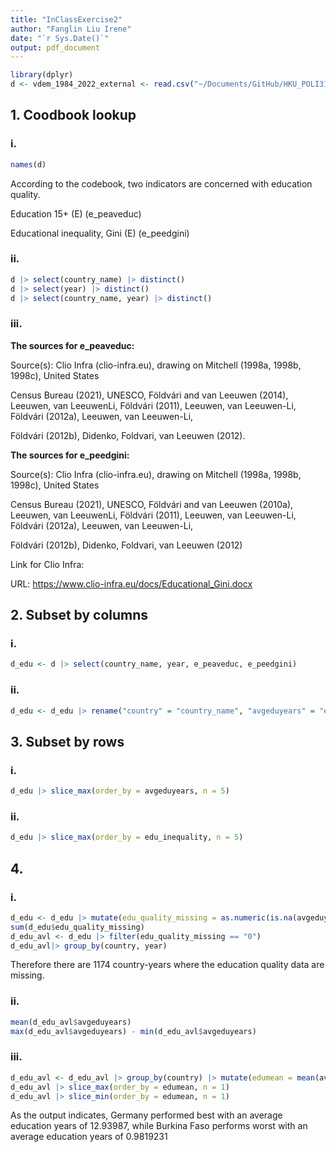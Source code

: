 ```yaml
---
title: "InClassExercise2"
author: "Fanglin Liu Irene"
date: "`r Sys.Date()`"
output: pdf_document
---
```


```r
library(dplyr)
d <- vdem_1984_2022_external <- read.csv("~/Documents/GitHub/HKU_POLI3148_23Fall_Demo/_DataPublic_/vdem/1984_2022/vdem_1984_2022_external.csv")
```

## 1. **Coodbook lookup**

### i.

```r
names(d)
```

According to the codebook, two indicators are concerned with education quality.

Education 15+ (E) (e_peaveduc)

Educational inequality, Gini (E) (e_peedgini)

### ii. 

```r
d |> select(country_name) |> distinct()
d |> select(year) |> distinct()
d |> select(country_name, year) |> distinct()
```

### iii.

**The sources for e_peaveduc:**

Source(s): Clio Infra (clio-infra.eu), drawing on Mitchell (1998a, 1998b, 1998c), United States

Census Bureau (2021), UNESCO, Földvári and van Leeuwen (2014), Leeuwen, van LeeuwenLi, Földvári (2011), Leeuwen, van Leeuwen-Li, Földvári (2012a), Leeuwen, van Leeuwen-Li,

Földvári (2012b), Didenko, Foldvari, van Leeuwen (2012).

**The sources for e_peedgini:**

Source(s): Clio Infra (clio-infra.eu), drawing on Mitchell (1998a, 1998b, 1998c), United States

Census Bureau (2021), UNESCO, Földvári and van Leeuwen (2010a), Leeuwen, van LeeuwenLi, Földvári (2011), Leeuwen, van Leeuwen-Li, Földvári (2012a), Leeuwen, van Leeuwen-Li,

Földvári (2012b), Didenko, Foldvari, van Leeuwen (2012)

Link for Clio Infra:

URL: <https://www.clio-infra.eu/docs/Educational_Gini.docx>

## 2. **Subset by columns**

### i. 

```r
d_edu <- d |> select(country_name, year, e_peaveduc, e_peedgini)
```

### ii. 

```r
d_edu <- d_edu |> rename("country" = "country_name", "avgeduyears" = "e_peaveduc", "edu_inequality" = "e_peedgini")
```

## 3. **Subset by rows**

### i. 

```r
d_edu |> slice_max(order_by = avgeduyears, n = 5)
```

### ii. 

```r
d_edu |> slice_max(order_by = edu_inequality, n = 5)
```

## 4. 

### i. 

```r
d_edu <- d_edu |> mutate(edu_quality_missing = as.numeric(is.na(avgeduyears)))
sum(d_edu$edu_quality_missing)
d_edu_avl <- d_edu |> filter(edu_quality_missing == "0")
d_edu_avl|> group_by(country, year)
```

Therefore there are 1174 country-years where the education quality data are missing.

### ii.

```r
mean(d_edu_avl$avgeduyears)
max(d_edu_avl$avgeduyears) - min(d_edu_avl$avgeduyears)
```

### iii.

```r
d_edu_avl <- d_edu_avl |> group_by(country) |> mutate(edumean = mean(avgeduyears)) |> ungroup() 
d_edu_avl |> slice_max(order_by = edumean, n = 1)
d_edu_avl |> slice_min(order_by = edumean, n = 1)
```

As the output indicates, Germany performed best with an average education years of 12.93987, while Burkina Faso performs worst with an average education years of 0.9819231
